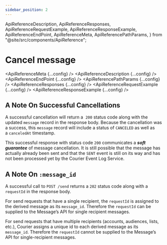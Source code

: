 ```yaml
---
sidebar_position: 2
---
```


  ApiReferenceDescription,
  ApiReferenceResponses,
  ApiReferenceRequestExample,
  ApiReferenceResponseExample,
  ApiReferenceEndPoint,
  ApiReferenceMeta,
  ApiReferencePathParams,
} from "@site/src/components/ApiReference";

# Cancel message

<ApiReferenceMeta {...config} />
<ApiReferenceDescription {...config} />
<ApiReferenceEndPoint {...config} />
<ApiReferencePathParams {...config} />
<ApiReferenceResponses {...config} />
<ApiReferenceRequestExample {...config} />
<ApiReferenceResponseExample {...config} />

## A Note On Successful Cancellations

A successful cancellation will return a  `200` status code along with the updated `message` record in the response body. Because the cancellation was a success, this `message` record will include a status of `CANCELED` as well as a `canceledAt` timestamp.

This successful response with status code `200` communicates a **_soft guarantee_** of message cancellation. It is still possible that the message has actually already been sent and that the `SENT` event is still on its way and has not been processed yet by the Courier Event Log Service.

## A Note On `:message_id`

A successful call to `POST /send` returns a `202` status code along with a `requestId` in the response body.

For send requests that have a single recipient, the `requestId` is assigned to the derived message as its `message_id`. Therefore the `requestId` can be supplied to the Message’s API for single recipient messages.

For send requests that have multiple recipients (accounts, audiences, lists, etc.), Courier assigns a unique id to each derived message as its `message_id`. Therefore the `requestId` cannot be supplied to the Message’s API for single-recipient messages.
